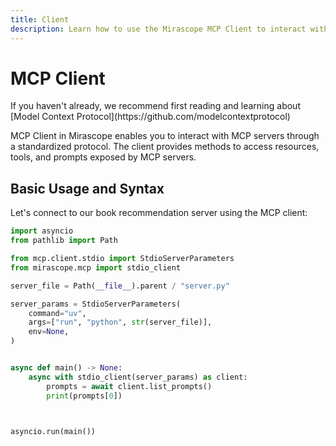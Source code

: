 ```yaml
---
title: Client
description: Learn how to use the Mirascope MCP Client to interact with Model Context Protocol servers, accessing standardized resources, tools, and prompts through either stdio or SSE connections.
---
```


# MCP Client

<Callout type="info">
  If you haven't already, we recommend first reading and learning about [Model Context Protocol](https://github.com/modelcontextprotocol)
</Callout>

MCP Client in Mirascope enables you to interact with MCP servers through a standardized protocol. The client provides methods to access resources, tools, and prompts exposed by MCP servers.

## Basic Usage and Syntax

Let's connect to our book recommendation server using the MCP client:

```python
import asyncio
from pathlib import Path

from mcp.client.stdio import StdioServerParameters
from mirascope.mcp import stdio_client

server_file = Path(__file__).parent / "server.py"

server_params = StdioServerParameters(
    command="uv",
    args=["run", "python", str(server_file)],
    env=None,
)


async def main() -> None:
    async with stdio_client(server_params) as client:
        prompts = await client.list_prompts()
        print(prompts[0])



asyncio.run(main())

```

This example demonstrates:

1. Creating server parameters with `StdioServerParameters`
2. Using the `stdio_client` context manager to connect to the server
3. Accessing the list of available prompts

## Client Components

### Standard In/Out (stdio) Server Connection

To connect to an MCP server, use the `stdio_client` context manager with appropriate server parameters:

```python-no-extract
server_file = Path(__file__).parent / "server.py"

server_params = StdioServerParameters(
    command="uv",
    args=["run", "python", str(server_file)],
    env=None,
)


async def main() -> None:
    async with stdio_client(server_params) as client:
        prompts = await client.list_prompts()
        print(prompts[0])

```

The `StdioServerParameters` specify how to launch and connect to the server process.

### Server Side Events (sse) Server Connection

You can also use the `sse_client` instead to connect to an MCP server side event endpoint:

```python-no-extract
from mirascope.mcp import sse_client


async with sse_client("http://localhost:8000") as client:
    prompts = await client.list_prompts()
    print(prompts[0])
```

### Prompts

You can list available prompts and get prompt templates from the server:

```python-no-extract
        prompts = await client.list_prompts()
        print(prompts[0])
        # name='recommend_book' description='Get book recommendations by genre.' arguments=[PromptArgument(name='genre', description='Genre of book to recommend (fantasy, mystery, sci-fi, etc.)', required=True)]
        prompt_template = await client.get_prompt_template(prompts[0].name)
        prompt = await prompt_template(genre="fantasy")
        print(prompt)
        # [BaseMessageParam(role='user', content='Recommend a fantasy book')]
```

The client automatically converts server prompts into Mirascope-compatible prompt templates that return `BaseMessageParam` instances. This makes it easy to consume these prompts downstream in your Mirascope code.

### Resources

Resources can be listed and read from the server:

```python-no-extract
        resources = await client.list_resources()
        resource = await client.read_resource(resources[0].uri)
        print(resources[0])
        # uri=AnyUrl('file://books.txt/') name='Books Database' description='Read the books database file.' mimeType='text/plain'
        print(resource)
        # ['The Name of the Wind by Patrick Rothfuss\nThe Silent Patient by Alex Michaelides']
```

The client provides methods to:

- `list_resources()`: Get available resources
- `read_resource(uri)`: Read resource content by URI

If the resource is text, it will be converted into a `TextPart` instance. Otherwise it will be the MCP `BlobResourceContents` type where the data contained is the original bytes encoded as a base64 string.

### Tools

Tools from the server can be used with Mirascope's standard call decorators:

```python-no-extract
        tools = await client.list_tools()

        @llm.call(
            provider="$PROVIDER",
            model="$MODEL",
            tools=tools,
        )
        def recommend_book(genre: str) -> str:
            return f"Recommend a {genre} book"

        if tool := recommend_book("fantasy").tool:
            call_result = await tool.call()
            print(call_result)
            # ['The Name of the Wind by Patrick Rothfuss']
```

The client automatically converts server tools into Mirascope-compatible tool types that can be used with any provider's call decorator.

## Type Safety

The MCP client preserves type information from the server:

1. **Prompts**: Arguments and return types from server prompt definitions
2. **Resources**: MIME types and content types for resources
3. **Tools**: Input schemas and return types for tools

This enables full editor support and type checking when using server components.

## Next Steps

By using the MCP client with Mirascope's standard features like [Calls](/docs/mirascope/learn/calls), [Tools](/docs/mirascope/learn/tools), and [Prompts](/docs/mirascope/learn/prompts), you can build powerful applications that leverage local services through MCP servers.